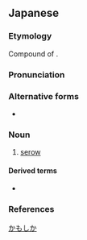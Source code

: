 ==Japanese==
{{wikipedia|lang=ja}}
{{ja-kanjitab|かも|しか|yomi=k}}

===Etymology===
Compound of {{compound|氈|tr1=kamo|t1=carpet|鹿|tr2=shika|t2=deer|lang=ja|sort=かもしか}}.

===Pronunciation===
{{ja-pron|yomi=k|かもしか|acc=0|dev=3|acc_ref=DJR,NHK|acc2=2|acc2_ref=DJR}}

===Alternative forms===
* {{ja-l|羚羊}}

===Noun===
{{ja-noun|かもしか|カモシカ}}

# [[serow]]

====Derived terms====
* {{ja-r|牛氈鹿|うしかもしか|[[wildebeest]], [[gnu]]}}

===References===
<references/>

[[Category:ja:Antelopes|かもしか]]